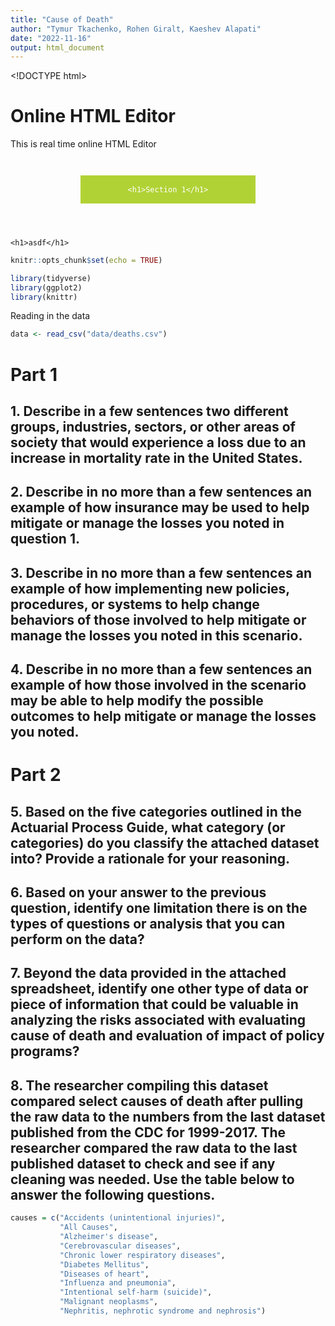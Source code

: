 ```yaml
---
title: "Cause of Death"
author: "Tymur Tkachenko, Rohen Giralt, Kaeshev Alapati"
date: "2022-11-16"
output: html_document
---
```

<!DOCTYPE html>
<html>
    <head>
        <link rel="preconnect" href="https://fonts.googleapis.com">
<link rel="preconnect" href="https://fonts.gstatic.com" crossorigin>
<link href="https://fonts.googleapis.com/css2?family=Bree+Serif&display=swap" rel="stylesheet">
<title>Online HTML Editor</title>
</head>
<body>
<h1>Online HTML Editor</h1>
<div>This is real time online HTML Editor</div>

<style>
  .section-header {
      display: grid;
  }
  .section-header-box {
      
      grid-column: 1;
      grid-row: 1;
    background-color: #b1d235;
    padding: .1em;
    font-size: 1em;
    align: center;
    margin: 3em 8em;
    text-align: center;
    font-family: "Bree Serif";
    color: white;
  }
  
  .section-header-line {
    background-color: black;
    padding: .1em;
    margin: 3em 8em;
    grid-column: 1;
      grid-row: 1;
      color:red;
  }
  
</style>
<div class="section-header">
<div class="section-header-box">
    <h1>Section 1</h1>
</div>

</div class="section-header-line">
    <h1>asdf</h1>
    
</div>
</div>

</body>
</html>

```r
knitr::opts_chunk$set(echo = TRUE)
```

```r
library(tidyverse)
library(ggplot2)
library(knittr)
```

Reading in the data
```r
data <- read_csv("data/deaths.csv")
```
# Part 1

## 1. Describe in a few sentences two different groups, industries, sectors, or other areas of society that would experience a loss due to an increase in mortality rate in the United States.

## 2. Describe in no more than a few sentences an example of how insurance may be used to help mitigate or manage the losses you noted in question 1.

## 3. Describe in no more than a few sentences an example of how implementing new policies, procedures, or systems to help change behaviors of those involved to help mitigate or manage the losses you noted in this scenario.

## 4. Describe in no more than a few sentences an example of how those involved in the scenario may be able to help modify the possible outcomes to help mitigate or manage the losses you noted.

# Part 2

## 5. Based on the five categories outlined in the Actuarial Process Guide, what category (or categories) do you classify the attached dataset into? Provide a rationale for your reasoning.

## 6. Based on your answer to the previous question, identify one limitation there is on the types of questions or analysis that you can perform on the data?

## 7. Beyond the data provided in the attached spreadsheet, identify one other type of data or piece of information that could be valuable in analyzing the risks associated with evaluating cause of death and evaluation of impact of policy programs?

## 8. The researcher compiling this dataset compared select causes of death after pulling the raw data to the numbers from the last dataset published from the CDC for 1999-2017. The researcher compared the raw data to the last published dataset to check and see if any cleaning was needed. Use the table below to answer the following questions.

```r
causes = c("Accidents (unintentional injuries)", 
           "All Causes",
           "Alzheimer's disease",
           "Cerebrovascular diseases",
           "Chronic lower respiratory diseases",
           "Diabetes Mellitus",
           "Diseases of heart",
           "Influenza and pneumonia",
           "Intentional self-harm (suicide)",
           "Malignant neoplasms",
           "Nephritis, nephrotic syndrome and nephrosis")
```
